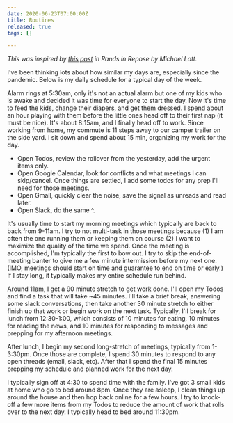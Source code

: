 ```yaml
---
date: 2020-06-23T07:00:00Z
title: Routines
released: true
tags: []

---
```

_This was inspired by_ [_this post_](https://randsinrepose.com/archives/wfh/) _in Rands in Repose by Michael Lott._

I've been thinking lots about how similar my days are, especially since the pandemic. Below is my daily schedule for a typical day of the week.

Alarm rings at 5:30am, only it's not an actual alarm but one of my kids who is awake and decided it was time for everyone to start the day. Now it's time to feed the kids, change their diapers, and get them dressed. I spend about an hour playing with them before the little ones head off to their first nap (it must be nice). It's about 8:15am, and I finally head off to work. Since working from home, my commute is 11 steps away to our camper trailer on the side yard.
I sit down and spend about 15 min, organizing my work for the day.

* Open Todos, review the rollover from the yesterday, add the urgent items only.
* Open Google Calendar, look for conflicts and what meetings I can skip/cancel. Once things are settled, I add some todos for any prep I'll need for those meetings.
* Open Gmail, quickly clear the noise, save the signal as unreads and read later.
* Open Slack, do the same ^.

It's usually time to start my morning meetings which typically are back to back from 9-11am. I try to not multi-task in those meetings because (1) I am often the one running them or keeping them on course (2) I want to maximize the quality of the time we spend. Once the meeting is accomplished, I'm typically the first to bow out. I try to skip the end-of-meeting banter to give me a few minute intermission before my next one. (IMO, meetings should start on time and guarantee to end on time or early.) If I stay long, it typically makes my entire schedule run behind.

Around 11am, I get a 90 minute stretch to get work done. I'll open my Todos and find a task that will take \~45 minutes. I'll take a brief break, answering some slack conversations, then take another 30 minute stretch to either finish up that work or begin work on the next task. Typically, I'll break for lunch from 12:30-1:00, which consists of 10 minutes for eating, 10 minutes for reading the news, and 10 minutes for responding to messages and prepping for my afternoon meetings.

After lunch, I begin my second long-stretch of meetings, typically from 1-3:30pm. Once those are complete, I spend 30 minutes to respond to any open threads (email, slack, etc). After that I spend the final 15 minutes prepping my schedule and planned work for the next day.

I typically sign off at 4:30 to spend time with the family. I've got 3 small kids at home who go to bed around 8pm. Once they are asleep, I clean things up around the house and then hop back online for a few hours. I try to knock-off a few more items from my Todos to reduce the amount of work that rolls over to the next day. I typically head to bed around 11:30pm.